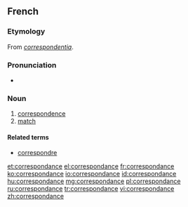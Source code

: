 ==French==

===Etymology===
From {{etyl|ML.|fr}} ''[[correspondentia]]''.

===Pronunciation===
* {{audio|Fr-correspondance.ogg|Audio}}

===Noun===
{{fr-noun|f}}

# [[correspondence]]
# [[match]]

====Related terms====
* [[correspondre]]

[[et:correspondance]]
[[el:correspondance]]
[[fr:correspondance]]
[[ko:correspondance]]
[[io:correspondance]]
[[id:correspondance]]
[[hu:correspondance]]
[[mg:correspondance]]
[[pl:correspondance]]
[[ru:correspondance]]
[[tr:correspondance]]
[[vi:correspondance]]
[[zh:correspondance]]